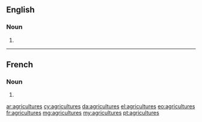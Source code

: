 ==English==

===Noun===
{{head|en|plural}}

# {{plural of|agriculture|lang=en}}

----

==French==

===Noun===
{{head|fr|plural|g=?}}

# {{plural of|agriculture|lang=fr}}

[[ar:agricultures]]
[[cy:agricultures]]
[[da:agricultures]]
[[el:agricultures]]
[[eo:agricultures]]
[[fr:agricultures]]
[[mg:agricultures]]
[[my:agricultures]]
[[pt:agricultures]]